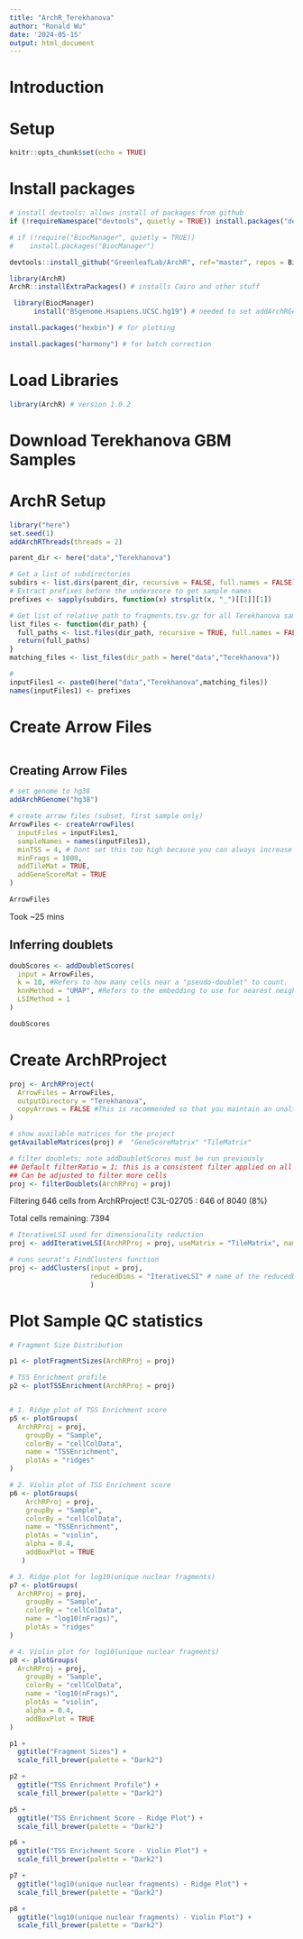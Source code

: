 ```yaml
---
title: "ArchR_Terekhanova"
author: "Ronald Wu"
date: '2024-05-15'
output: html_document
---
```


# Introduction

# Setup
```r
knitr::opts_chunk$set(echo = TRUE)
```

# Install packages

```r
# install devtools: allows install of packages from github
if (!requireNamespace("devtools", quietly = TRUE)) install.packages("devtools")

# if (!require("BiocManager", quietly = TRUE))
#    install.packages("BiocManager")

devtools::install_github("GreenleafLab/ArchR", ref="master", repos = BiocManager::repositories())

library(ArchR)
ArchR::installExtraPackages() # installs Cairo and other stuff

 library(BiocManager)
      install("BSgenome.Hsapiens.UCSC.hg19") # needed to set addArchRGenome to hg19

install.packages("hexbin") # for plotting

install.packages("harmony") # for batch correction
```

# Load Libraries
```r
library(ArchR) # version 1.0.2

```

# Download Terekhanova GBM Samples

# ArchR Setup
```r
library("here")
set.seed(1)
addArchRThreads(threads = 2) 

parent_dir <- here("data","Terekhanova")

# Get a list of subdirectories 
subdirs <- list.dirs(parent_dir, recursive = FALSE, full.names = FALSE)
# Extract prefixes before the underscore to get sample names
prefixes <- sapply(subdirs, function(x) strsplit(x, "_")[[1]][1])

# Get list of relative path to fragments.tsv.gz for all Terekhanova samples
list_files <- function(dir_path) {
  full_paths <- list.files(dir_path, recursive = TRUE, full.names = FALSE, pattern = "fragments.tsv.gz")
  return(full_paths)
}
matching_files <- list_files(dir_path = here("data","Terekhanova"))

# 
inputFiles1 <- paste0(here("data","Terekhanova",matching_files))
names(inputFiles1) <- prefixes
```

# Create Arrow Files
```r

```

## Creating Arrow Files

```r
# set genome to hg38
addArchRGenome("hg38")

# create arrow files (subset, first sample only)
ArrowFiles <- createArrowFiles(
  inputFiles = inputFiles1,
  sampleNames = names(inputFiles1),
  minTSS = 4, # Dont set this too high because you can always increase later
  minFrags = 1000, 
  addTileMat = TRUE,
  addGeneScoreMat = TRUE
)

ArrowFiles

```

Took ~25 mins

## Inferring doublets

```r
doubScores <- addDoubletScores(
  input = ArrowFiles,
  k = 10, #Refers to how many cells near a "pseudo-doublet" to count.
  knnMethod = "UMAP", #Refers to the embedding to use for nearest neighbor search.
  LSIMethod = 1
)

doubScores

```

# Create ArchRProject
```r
proj <- ArchRProject(
  ArrowFiles = ArrowFiles, 
  outputDirectory = "Terekhanova",
  copyArrows = FALSE #This is recommended so that you maintain an unaltered copy for later usage.
)

# show available matrices for the project 
getAvailableMatrices(proj) #  "GeneScoreMatrix" "TileMatrix" 

# filter doublets; note addDoubletScores must be run previously
## Default filterRatio = 1; this is a consistent filter applied on all samples
## Can be adjusted to filter more cells
proj <- filterDoublets(ArchRProj = proj) 
```

Filtering 646 cells from ArchRProject!
	C3L-02705 : 646 of 8040 (8%)
	
Total cells remaining: 7394

```r
# IterativeLSI used for dimensionality reduction
proj <- addIterativeLSI(ArchRProj = proj, useMatrix = "TileMatrix", name = "IterativeLSI")

# runs seurat's FindClusters function
proj <- addClusters(input = proj, 
                    reducedDims = "IterativeLSI" # name of the reducedDims object
                    )
```


# Plot Sample QC statistics

```r

# Fragment Size Distribution

p1 <- plotFragmentSizes(ArchRProj = proj)

# TSS Enrichment profile
p2 <- plotTSSEnrichment(ArchRProj = proj)


# 1. Ridge plot of TSS Enrichment score
p5 <- plotGroups(
  ArchRProj = proj, 
    groupBy = "Sample", 
    colorBy = "cellColData", 
    name = "TSSEnrichment",
    plotAs = "ridges"
)

# 2. Violin plot of TSS Enrichment score
p6 <- plotGroups(
    ArchRProj = proj, 
    groupBy = "Sample", 
    colorBy = "cellColData", 
    name = "TSSEnrichment",
    plotAs = "violin",
    alpha = 0.4,
    addBoxPlot = TRUE
   )

# 3. Ridge plot for log10(unique nuclear fragments)
p7 <- plotGroups(
  ArchRProj = proj, 
    groupBy = "Sample", 
    colorBy = "cellColData", 
    name = "log10(nFrags)",
    plotAs = "ridges"
)

# 4. Violin plot for log10(unique nuclear fragments)
p8 <- plotGroups(
  ArchRProj = proj, 
    groupBy = "Sample", 
    colorBy = "cellColData", 
    name = "log10(nFrags)",
    plotAs = "violin",
    alpha = 0.4,
    addBoxPlot = TRUE
)

p1 + 
  ggtitle("Fragment Sizes") +
  scale_fill_brewer(palette = "Dark2")

p2 + 
  ggtitle("TSS Enrichment Profile") +
  scale_fill_brewer(palette = "Dark2")

p5 + 
  ggtitle("TSS Enrichment Score - Ridge Plot") +
  scale_fill_brewer(palette = "Dark2")

p6 + 
  ggtitle("TSS Enrichment Score - Violin Plot") +
  scale_fill_brewer(palette = "Dark2")

p7 + 
  ggtitle("log10(unique nuclear fragments) - Ridge Plot") +
  scale_fill_brewer(palette = "Dark2")

p8 + 
  ggtitle("log10(unique nuclear fragments) - Violin Plot") +
  scale_fill_brewer(palette = "Dark2")
```